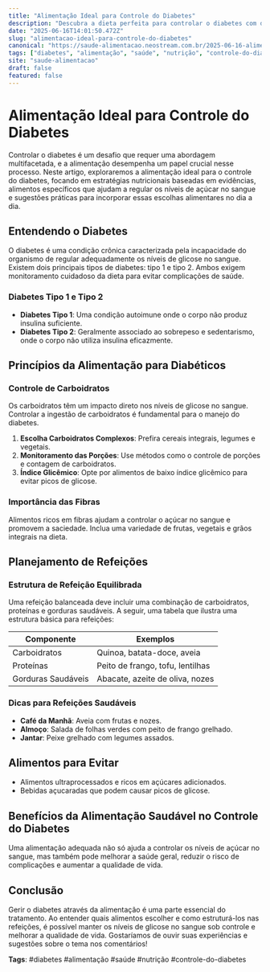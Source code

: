 ```yaml
---
title: "Alimentação Ideal para Controle do Diabetes"
description: "Descubra a dieta perfeita para controlar o diabetes com dicas práticas e recomendações nutricionais."
date: "2025-06-16T14:01:50.472Z"
slug: "alimentacao-ideal-para-controle-do-diabetes"
canonical: "https://saude-alimentacao.neostream.com.br/2025-06-16-alimentacao-ideal-para-controle-do-diabetes"
tags: ["diabetes", "alimentação", "saúde", "nutrição", "controle-do-diabetes"]
site: "saude-alimentacao"
draft: false
featured: false
---
```


# Alimentação Ideal para Controle do Diabetes

Controlar o diabetes é um desafio que requer uma abordagem multifacetada, e a alimentação desempenha um papel crucial nesse processo. Neste artigo, exploraremos a alimentação ideal para o controle do diabetes, focando em estratégias nutricionais baseadas em evidências, alimentos específicos que ajudam a regular os níveis de açúcar no sangue e sugestões práticas para incorporar essas escolhas alimentares no dia a dia.

## Entendendo o Diabetes

O diabetes é uma condição crônica caracterizada pela incapacidade do organismo de regular adequadamente os níveis de glicose no sangue. Existem dois principais tipos de diabetes: tipo 1 e tipo 2. Ambos exigem monitoramento cuidadoso da dieta para evitar complicações de saúde.

### Diabetes Tipo 1 e Tipo 2

- **Diabetes Tipo 1**: Uma condição autoimune onde o corpo não produz insulina suficiente.
- **Diabetes Tipo 2**: Geralmente associado ao sobrepeso e sedentarismo, onde o corpo não utiliza insulina eficazmente.

## Princípios da Alimentação para Diabéticos

### Controle de Carboidratos

Os carboidratos têm um impacto direto nos níveis de glicose no sangue. Controlar a ingestão de carboidratos é fundamental para o manejo do diabetes.

1. **Escolha Carboidratos Complexos**: Prefira cereais integrais, legumes e vegetais.
2. **Monitoramento das Porções**: Use métodos como o controle de porções e contagem de carboidratos.
3. **Índice Glicêmico**: Opte por alimentos de baixo índice glicêmico para evitar picos de glicose.

### Importância das Fibras

Alimentos ricos em fibras ajudam a controlar o açúcar no sangue e promovem a saciedade. Inclua uma variedade de frutas, vegetais e grãos integrais na dieta.

## Planejamento de Refeições

### Estrutura de Refeição Equilibrada

Uma refeição balanceada deve incluir uma combinação de carboidratos, proteínas e gorduras saudáveis. A seguir, uma tabela que ilustra uma estrutura básica para refeições:

| Componente      | Exemplos                          |
|-----------------|-----------------------------------|
| Carboidratos    | Quinoa, batata-doce, aveia        |
| Proteínas       | Peito de frango, tofu, lentilhas  |
| Gorduras Saudáveis | Abacate, azeite de oliva, nozes |

### Dicas para Refeições Saudáveis

- **Café da Manhã**: Aveia com frutas e nozes.
- **Almoço**: Salada de folhas verdes com peito de frango grelhado.
- **Jantar**: Peixe grelhado com legumes assados.

## Alimentos para Evitar

- Alimentos ultraprocessados e ricos em açúcares adicionados.
- Bebidas açucaradas que podem causar picos de glicose.

## Benefícios da Alimentação Saudável no Controle do Diabetes

Uma alimentação adequada não só ajuda a controlar os níveis de açúcar no sangue, mas também pode melhorar a saúde geral, reduzir o risco de complicações e aumentar a qualidade de vida.

## Conclusão

Gerir o diabetes através da alimentação é uma parte essencial do tratamento. Ao entender quais alimentos escolher e como estruturá-los nas refeições, é possível manter os níveis de glicose no sangue sob controle e melhorar a qualidade de vida. Gostaríamos de ouvir suas experiências e sugestões sobre o tema nos comentários!

**Tags**: #diabetes #alimentação #saúde #nutrição #controle-do-diabetes